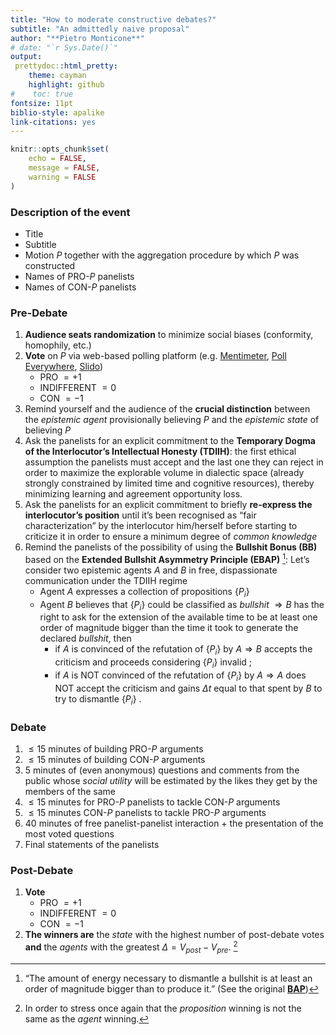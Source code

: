 ```yaml
---
title: "How to moderate constructive debates?"
subtitle: "An admittedly naive proposal"
author: "**Pietro Monticone**"
# date: "`r Sys.Date()`"
output:
 prettydoc::html_pretty:
    theme: cayman
    highlight: github
#    toc: true
fontsize: 11pt
biblio-style: apalike
link-citations: yes
---
```


```r
knitr::opts_chunk$set(
	echo = FALSE,
	message = FALSE,
	warning = FALSE
)
```


### **Description of the event**

* Title
* Subtitle
* Motion $P$ together with the aggregation procedure by which $P$ was constructed
* Names of PRO-$P$ panelists 
* Names of CON-$P$ panelists

### **Pre-Debate**

1. **Audience seats randomization** to minimize social biases (conformity, homophily, etc.)
2. **Vote**  on $P$ via web-based polling platform (e.g. [Mentimeter](https://www.mentimeter.com), [Poll Everywhere](https://www.polleverywhere.com), [Slido](https://www.sli.do))
    * PRO $=+1$
    * INDIFFERENT $=0$
    * CON $=-1$
3. Remind yourself and the audience of the **crucial distinction** between the *epistemic agent* provisionally believing $P$ and the *epistemic state* of believing $P$
4. Ask the panelists for an explicit commitment to the **Temporary Dogma of the Interlocutor's Intellectual Honesty (TDIIH)**: the first ethical assumption the panelists must accept and the last one they can reject in order to maximize the explorable volume in dialectic space (already strongly constrained by limited time and cognitive resources), thereby minimizing learning and agreement opportunity loss.
5. Ask the panelists for an explicit commitment to briefly **re-express the interlocutor's position** until it's been recognised as "fair characterization" by the interlocutor him/herself before starting to criticize it in order to ensure a minimum degree of *common knowledge*
6. Remind the panelists of the possibility of using the **Bullshit Bonus (BB)** based on the **Extended Bullshit Asymmetry Principle (EBAP)** ^["The amount of energy necessary to dismantle a bullshit is at least an order of magnitude bigger than to produce it." (See the original [**BAP**](https://twitter.com/ziobrando/status/289635060758507521?ref_src=twsrc%5Etfw%7Ctwcamp%5Etweetembed%7Ctwterm%5E289635060758507521&ref_url=http%3A%2F%2Fordrespontane.blogspot.com%2F2014%2F07%2Fbrandolinis-law.html))]: Let's consider two epistemic agents $A$ and $B$ in free, dispassionate communication under the TDIIH regime
   * Agent $A$ expresses a collection of propositions $\{ P_i \}$
   * Agent $B$ believes that $\{ P_i \}$ could be classified as *bullshit* $\Rightarrow B$ has the right to ask for the extension of the available time to be at least one order of magnitude bigger than the time it took to generate the declared *bullshit*, then 
     * if $A$ is convinced of the refutation of $\{ P_i \}$ by $A \Rightarrow B$ accepts the criticism and proceeds considering $\{ P_i \}$ invalid ;
     * if $A$ is NOT convinced of the refutation of $\{ P_i \}$ by $A \Rightarrow A$ does NOT accept the criticism and gains $\Delta t$ equal to that spent by $B$ to try to dismantle $\{ P_i \}$ .

### **Debate** 

1. $\leq 15$ minutes of building PRO-$P$ arguments
2. $\leq 15$ minutes of building CON-$P$ arguments
3. $5$ minutes of (even anonymous) questions and comments from the public whose *social utility* will be estimated by the likes they get by the members of the same
4. $\leq 15$ minutes for PRO-$P$ panelists to tackle CON-$P$ arguments
5. $\leq 15$ minutes CON-$P$ panelists to tackle PRO-$P$ arguments
6. $40$ minutes of free panelist-panelist interaction + the presentation of the most voted questions
7. Final statements of the panelists

### **Post-Debate**
1. **Vote**
    * PRO $=+1$
    * INDIFFERENT $=0$
    * CON $=-1$

2. **The winners are** the *state* with the highest number of post-debate votes **and** the *agents* with the greatest $\Delta = V_{post}-V_{pre}$. ^[In order to stress once again that the *proposition* winning is not the same as the *agent* winning.]
